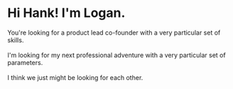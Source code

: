 # Hi Hank! I'm Logan.

You're looking for a product lead co-founder with a very particular set of skills. <br/> <br/>
I'm looking for my next professional adventure with a very particular set of parameters.<br/> <br/>
I think we just might be looking for each other.
